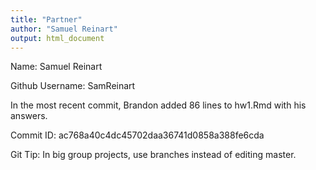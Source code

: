 ```yaml
---
title: "Partner"
author: "Samuel Reinart"
output: html_document
---
```


Name: Samuel Reinart

Github Username: SamReinart


In the most recent commit, Brandon added 86 lines to hw1.Rmd with his answers.

Commit ID: ac768a40c4dc45702daa36741d0858a388fe6cda


Git Tip: In big group projects, use branches instead of editing master.